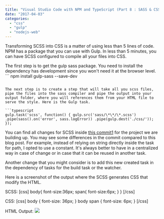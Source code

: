 ```yaml
---
title: "Visual Studio Code with NPM and TypeScript (Part 8 : SASS & CSS)"
date: "2017-04-03"
categories: 
  - "css"
  - "gulp"
  - "nodejs-web"
---
```


Transforming SCSS into CSS is a matter of using less than 5 lines of code. NPM has a package that you can use with Gulp. In less than 5 minutes, you can have SCSS configured to compile all your files into CSS.

The first step is to get the gulp sass package. You need to install the dependency has development since you won't need it at the browser level. ``` 
 npm install gulp-sass --save-dev 
``` 

The next step is to create a step that will take all you scss files, pipe the files into the sass compiler and pipe the output into your output folder, where you will references them from your HTML file to serve the style. Here is the Gulp task.

```typescript
gulp.task('scss', function() { gulp.src('sass/\*\*/\*.scss') .pipe(sass().on('error', sass.logError)) .pipe(gulp.dest('./css/')); }); 
``` 


You can find all changes for SCSS inside [this commit](https://github.com/MrDesjardins/TypescriptNpmGulp/commit/02410d535a12cb48b167ff45b18970d312776270)[1] for the project we are building up. You may see some differences in the commit compared to this blog post. For example, instead of relying on string directly inside the task for path, I opted to use a constant. It's always better to have in a centralized way in case of change or in case that it can be reused in another task.

Another change that you might consider is to add this new created task in the dependency of tasks for the build task or the watcher.

Here is a screenshot of the output where the SCSS generates CSS that modify the HTML.

SCSS: [css] body{ font-size:36px; span{ font-size:6px; } } [/css]

CSS: [css] body { font-size: 36px; } body span { font-size: 6px; } [/css]

HTML Output: ![](images/OutputScssCss.png)

[1]:https://github.com/MrDesjardins/TypescriptNpmGulp/commit/02410d535a12cb48b167ff45b18970d312776270
